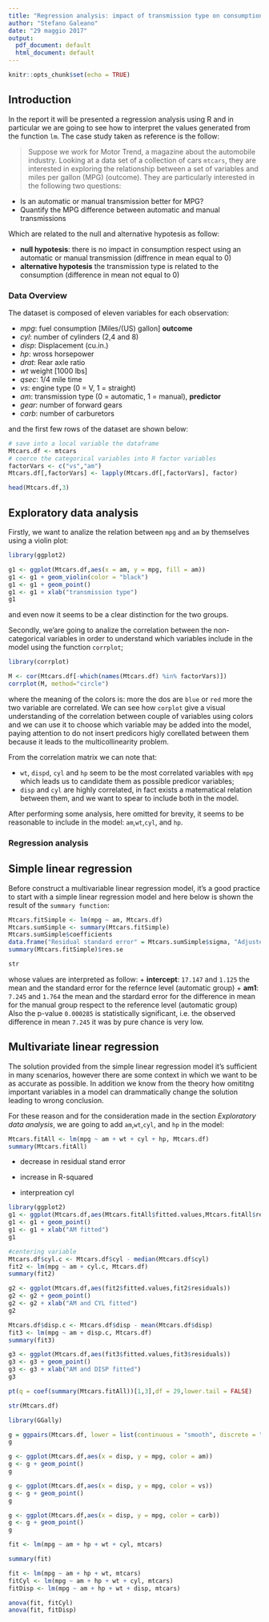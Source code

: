 ```yaml
---
title: "Regression analysis: impact of transmission type on consumption in cars"
author: "Stefano Galeano"
date: "29 maggio 2017"
output:
  pdf_document: default
  html_document: default
---
```


```r
knitr::opts_chunk$set(echo = TRUE)
```

## Introduction

In the report it will be presented a regression analysis using R and in particular we are going to see how to interpret the values generated from the function `lm`.
The case study taken as reference is the follow:

> Suppose we work for Motor Trend, a magazine about the automobile industry. Looking at a data set of a collection of cars `mtcars`, they are interested in exploring the relationship between a set of variables and miles per gallon (MPG) (outcome). They are particularly interested in the following two questions:

+ Is an automatic or manual transmission better for MPG?
+ Quantify the MPG difference between automatic and manual transmissions

Which are related to the null and alternative hypotesis as follow:

+ **null hypotesis**: there is no impact in consumption respect using an automatic or manual transmission (diffrence in mean equal to 0)
+ **alternative hypotesis** the transmission type is related to the consumption (difference in mean not equal to 0)

### Data Overview

The dataset is composed of eleven variables for each observation:

* *mpg*: fuel consumption [Miles/(US) gallon] **outcome**
* *cyl*: number of cylinders (2,4 and 8)
* *disp*: Displacement (cu.in.)
* *hp*: wross horsepower
* *drat*: Rear axle ratio
* *wt* weight [1000 lbs]
* *qsec*: 1/4 mile time
* *vs*:  engine type (0 = V, 1 = straight)
* *am*: transmission type (0 = automatic, 1 = manual), **predictor**
* *gear*: number of forward gears
* *carb*: number of carburetors

and the first few rows of the dataset are shown below:

```r
# save into a local variable the dataframe
Mtcars.df <- mtcars
# coerce the categorical variables into R factor variables
factorVars <- c("vs","am")
Mtcars.df[,factorVars] <- lapply(Mtcars.df[,factorVars], factor)

head(Mtcars.df,3)
```

## Exploratory data analysis

Firstly, we want to analize the relation between `mpg` and `am` by themselves using a violin plot:

```r
library(ggplot2)

g1 <- ggplot(Mtcars.df,aes(x = am, y = mpg, fill = am))
g1 <- g1 + geom_violin(color = "black")
g1 <- g1 + geom_point()
g1 <- g1 + xlab("transmission type")
g1
```

and even now it seems to be a clear distinction for the two groups.

Secondly, we'are going to analize the correlation between the non-categorical variables in order to understand which variables include in the model using the function `corrplot`;

```r

library(corrplot)

M <- cor(Mtcars.df[-which(names(Mtcars.df) %in% factorVars)])
corrplot(M, method="circle")
```

where the meaning of the colors is: more the dos are `blue` or `red` more the two variable are correlated. We can see how `corplot` give a visual understanding of the correlation between couple of variables using colors and we can use it to choose which variable may be added into the model, paying attention to do not insert predicors higly corellated between them because it leads to the multicollinearity problem.

From the correlation matrix we can note that:

+ `wt`, `dispd`, `cyl` and `hp` seem to be the most correlated variables with `mpg` which leads us to candidate them as possible predicor variables;
+ `disp` and `cyl` are highly correlated, in fact exists a matematical relation between them, and we want to spear to include both in the model.

After performing some analysis, here omitted for brevity, it seems to be reasonable to include in the model: `am`,`wt`,`cyl`, and `hp`.

### Regression analysis

## Simple linear regression

Before construct a multivariable linear regression model, it's a good practice to start with a simple linear regression model and here below is shown the result of the `summary function`: 
```r
Mtcars.fitSimple <- lm(mpg ~ am, Mtcars.df)
Mtcars.sumSimple <- summary(Mtcars.fitSimple)
Mtcars.sumSimple$coefficients
data.frame("Residual standard error" = Mtcars.sumSimple$sigma, "Adjusted R square" = Mtcars.sumSimple$adj.r.squared)
summary(Mtcars.fitSimple)$res.se

str
```

whose values are interpreted as follow:
+ **intercept**: `17.147` and `1.125` the mean and the standard error for the refernce level (automatic group)
+ **am1**: `7.245` and `1.764` the mean and the stardard error for the difference in mean for the manual group respect to the reference level (automatic group)    
Also the p-value `0.000285` is statistically significant, i.e. the observed difference in mean `7.245` it was by pure chance is very low. 

## Multivariate linear regression

The solution provided from the simple linear regression model it's sufficient in many scenarios, however there are some context in which we want to be as accurate as possible. In addition we know from the theory how omititng important variables in a model can drammatically change the solution leading to wrong conclusion.

For these reason and for the consideration made in the section *Exploratory data analysis*, we are going to add `am`,`wt`,`cyl`, and `hp` in the model:

```r
Mtcars.fitAll <- lm(mpg ~ am + wt + cyl + hp, Mtcars.df)
summary(Mtcars.fitAll)
```

+ decrease in residual stand error
+ increase in R-squared

+ interpreation cyl
```r
library(ggplot2)
g1 <- ggplot(Mtcars.df,aes(Mtcars.fitAll$fitted.values,Mtcars.fitAll$residuals))
g1 <- g1 + geom_point()
g1 <- g1 + xlab("AM fitted")
g1

#centering variable
Mtcars.df$cyl.c <- Mtcars.df$cyl - median(Mtcars.df$cyl)
fit2 <- lm(mpg ~ am + cyl.c, Mtcars.df)
summary(fit2)

g2 <- ggplot(Mtcars.df,aes(fit2$fitted.values,fit2$residuals))
g2 <- g2 + geom_point()
g2 <- g2 + xlab("AM and CYL fitted")
g2

Mtcars.df$disp.c <- Mtcars.df$disp - mean(Mtcars.df$disp)
fit3 <- lm(mpg ~ am + disp.c, Mtcars.df)
summary(fit3)

g3 <- ggplot(Mtcars.df,aes(fit3$fitted.values,fit3$residuals))
g3 <- g3 + geom_point()
g3 <- g3 + xlab("AM and DISP fitted")
g3

pt(q = coef(summary(Mtcars.fitAll))[1,3],df = 29,lower.tail = FALSE)
```


```r
str(Mtcars.df)

library(GGally) 

g = ggpairs(Mtcars.df, lower = list(continuous = "smooth", discrete = "facetbar", combo = "dot_no_facet"),columns = c(2,1,8,4,9), showStrips = TRUE, axisLabels = "show")
g

g <- ggplot(Mtcars.df,aes(x = disp, y = mpg, color = am))
g <- g + geom_point()
g

g <- ggplot(Mtcars.df,aes(x = disp, y = mpg, color = vs))
g <- g + geom_point()
g

g <- ggplot(Mtcars.df,aes(x = disp, y = mpg, color = carb))
g <- g + geom_point()
g
```


```r
fit <- lm(mpg ~ am + hp + wt + cyl, mtcars)

summary(fit)

```



```r
fit <- lm(mpg ~ am + hp + wt, mtcars)
fitCyl <- lm(mpg ~ am + hp + wt + cyl, mtcars)
fitDisp <- lm(mpg ~ am + hp + wt + disp, mtcars)

anova(fit, fitCyl)
anova(fit, fitDisp)

```








